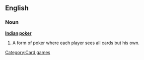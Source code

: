 ==English==
{{wikipedia}}

===Noun===
'''[[Indian]] [[poker]]'''

# A form of poker where each player sees all cards but his own. 

[[Category:Card games]]